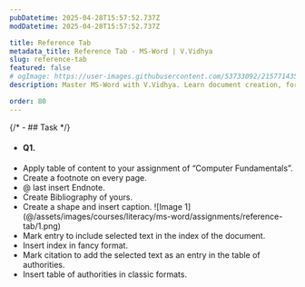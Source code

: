 ```yaml
---
pubDatetime: 2025-04-28T15:57:52.737Z
modDatetime: 2025-04-28T15:57:52.737Z

title: Reference Tab
metadata_title: Reference Tab - MS-Word | V.Vidhya
slug: reference-tab
featured: false
# ogImage: https://user-images.githubusercontent.com/53733092/215771435-25408246-2309-4f8b-a781-1f3d93bdf0ec.png
description: Master MS-Word with V.Vidhya. Learn document creation, formatting, mail merge and other professional skills with real-world applications.

order: 80
---
```


{/* - ## Task */}

- #### Q1.

<ul class="list-[circle]">
    <li>
        Apply table of content to your assignment of “Computer Fundamentals”.
    </li>
    <li>Create a footnote on every page.</li>
    <li>@ last insert Endnote.</li>
    <li>Create Bibliography of yours.</li>
    <li>
        Create a shape and insert caption.
        ![Image 1](@/assets/images/courses/literacy/ms-word/assignments/reference-tab/1.png)
    </li>
    <li>Mark entry to include selected text in the index of the document.</li>
    <li>Insert index in fancy format.</li>
    <li>Mark citation to add the selected text as an entry in the table of authorities.</li>
    <li>Insert table of authorities in classic formats.</li>
</ul>